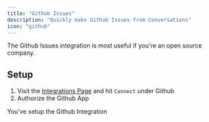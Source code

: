 ```yaml
---
title: "Github Issues"
description: "Quickly make Github Issues from Conversations"
icon: "github"
---
```


<Tip>
  The Github Issues integration is most useful if you're an open source company.
</Tip>

## Setup

1. Visit the [Integrations Page](https://app.usepylon.com/integrations) and hit
   `Connect` under Github
2. Authorize the Github App

<Check>You've setup the Github Integration</Check>
